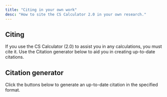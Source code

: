 ```yaml
---
title: "Citing in your own work"
desc: "How to site the CS Calculator 2.0 in your own research."
---
```


## Citing

If you use the CS Calculator (2.0) to assist you in any calculations, you must cite it. Use the Citation generator below to aid you in creating up-to-date citations.

## Citation generator

Click the buttons below to generate an up-to-date citation in the specified format.

<CSCalcCitationGenerator />
